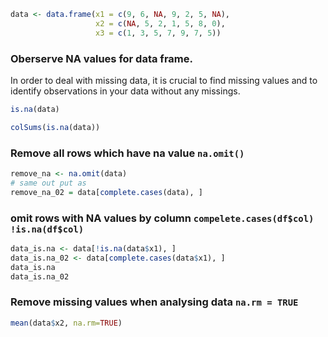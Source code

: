 



```r
data <- data.frame(x1 = c(9, 6, NA, 9, 2, 5, NA), 
                   x2 = c(NA, 5, 2, 1, 5, 8, 0),    
                   x3 = c(1, 3, 5, 7, 9, 7, 5))       
```

### Oberserve NA values for data frame. 
In order to deal with missing data, it is crucial to find missing values and to identify observations in your data without any missings.

```r
is.na(data)

colSums(is.na(data))
```

### Remove all rows which have na value `na.omit()`
```r
remove_na <- na.omit(data)
# same out put as 
remove_na_02 = data[complete.cases(data), ]
```

### omit rows with NA values by column `compelete.cases(df$col)` `!is.na(df$col)`
```r
data_is.na <- data[!is.na(data$x1), ]
data_is.na_02 <- data[complete.cases(data$x1), ]
data_is.na
data_is.na_02
```

### Remove missing values when analysing data `na.rm = TRUE`
```r
mean(data$x2, na.rm=TRUE)
```

